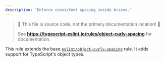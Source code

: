 ---
description: 'Enforce consistent spacing inside braces.'
---


> 🛑 This file is source code, not the primary documentation location! 🛑
>
> See **https://typescript-eslint.io/rules/object-curly-spacing** for documentation.

This rule extends the base [`eslint/object-curly-spacing`](https://eslint.org/docs/rules/object-curly-spacing) rule.
It adds support for TypeScript's object types.
